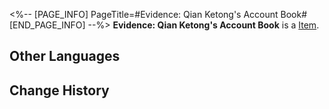 <%-- [PAGE_INFO]
PageTitle=#Evidence: Qian Ketong's Account Book#
[END_PAGE_INFO] --%>
{{Item Infobox
|title       = Evidence: Qian Ketong's Account Book
|id          = 140346
|image       = Item Evidence- Qian Ketong's Account Book.png
|type        = 
|invCategory = Missions
|rarity      = 3
|effect      = 
|description = The account book of the rich merchant, Qian Ketong. For a merchant, it is probably something second-only in importance to money. Sparkle probably left it at the crime scene to prove that she really did assault someone.
}}
'''Evidence: Qian Ketong's Account Book''' is a [[Item]].

==Other Languages==
{{Other Languages
|en   = Evidence: Qian Ketong's Account Book
|zhs  = 证物：钱可通的账簿
|zht  = 證物：錢可通的帳簿
|ja   = 証拠品：銭可通の帳簿
|ko   = 증거물: 돈최고의 장부
|es   = Prueba: libro de cuentas de Qian Ketong
|fr   = Preuve : Livre de comptes de Qian Ketong
|ru   = Улика: бухгалтерская книга Цянь Кэтун
|th   = หลักฐาน: สมุดบัญชีของ Qian Ketong
|vi   = Vật Chứng: Sổ Qian Ketong
|de   = Beweisstück: Qian Ketongs Geschäftsbuch
|id   = Barang Bukti: Buku Catatan Keuangan Qian Ketong
|pt   = Evidência: Livro de Contabilidade de Qian Ketong
}}

==Change History==
{{Change History|2.0}}